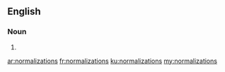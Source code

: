 ==English==

===Noun===
{{head|en}}

# {{plural of|normalization}}

[[ar:normalizations]]
[[fr:normalizations]]
[[ku:normalizations]]
[[my:normalizations]]